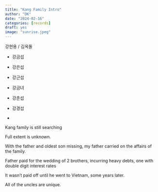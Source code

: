 ```yaml
---
title: "Kang Family Intro"
author: "DK"
date: "2024-02-16"
categories: [records]
draft: yes
image: "sunrise.jpeg"
---
```


강현용 / 김옥돌

-   강금섭

-   강은섭

-   강근섭

-   강금녀

-   강춘섭

-   강경섭

-   

Kang family is still searching

Full extent is unknown.

With the father and oldest son missing, my father carried on the affairs of the family.

Father paid for the wedding of 2 brothers, incurring heavy debts, one with double digit interest rates

It wasn't paid off until he went to Vietnam, some years later.

All of the uncles are unique.
